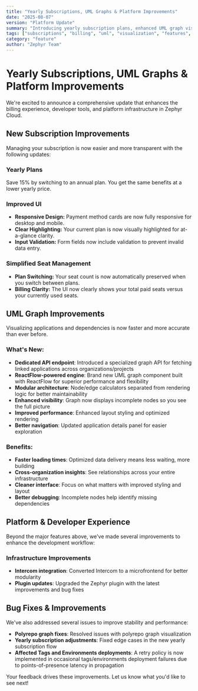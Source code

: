 ```yaml
---
title: "Yearly Subscriptions, UML Graphs & Platform Improvements"
date: "2025-08-07"
version: "Platform Update"
summary: "Introducing yearly subscription plans, enhanced UML graph visualization with ReactFlow, and platform infrastructure improvements"
tags: ["subscriptions", "billing", "uml", "visualization", "features", "platform", "dx"]
category: "feature"
author: "Zephyr Team"
---
```


# Yearly Subscriptions, UML Graphs & Platform Improvements

We're excited to announce a comprehensive update that enhances the billing experience, developer tools, and platform infrastructure in Zephyr Cloud.

## New Subscription Improvements

Managing your subscription is now easier and more transparent with the following updates:

### Yearly Plans

Save 15% by switching to an annual plan. You get the same benefits at a lower yearly price.

### Improved UI

*   **Responsive Design:** Payment method cards are now fully responsive for desktop and mobile.
*   **Clear Highlighting:** Your current plan is now visually highlighted for at-a-glance clarity.
*   **Input Validation:** Form fields now include validation to prevent invalid data entry.

### Simplified Seat Management

*   **Plan Switching:** Your seat count is now automatically preserved when you switch between plans.
*   **Billing Clarity:** The UI now clearly shows your total paid seats versus your currently used seats.

## UML Graph Improvements

Visualizing applications and dependencies is now faster and more accurate than ever before.

### What's New:
- **Dedicated API endpoint**: Introduced a specialized graph API for fetching linked applications across organizations/projects
- **ReactFlow-powered engine**: Brand new UML graph component built with ReactFlow for superior performance and flexibility
- **Modular architecture**: Node/edge calculators separated from rendering logic for better maintainability
- **Enhanced visibility**: Graph now displays incomplete nodes so you see the full picture
- **Improved performance**: Enhanced layout styling and optimized rendering
- **Better navigation**: Updated application details panel for easier exploration

### Benefits:
- **Faster loading times**: Optimized data delivery means less waiting, more building
- **Cross-organization insights**: See relationships across your entire infrastructure
- **Cleaner interface**: Focus on what matters with improved styling and layout
- **Better debugging**: Incomplete nodes help identify missing dependencies

## Platform & Developer Experience

Beyond the major features above, we've made several improvements to enhance the development workflow:

### Infrastructure Improvements
- **Intercom integration**: Converted Intercom to a microfrontend for better modularity
- **Plugin updates**: Upgraded the Zephyr plugin with the latest improvements and bug fixes

## Bug Fixes & Improvements

We've also addressed several issues to improve stability and performance:

- **Polyrepo graph fixes**: Resolved issues with polyrepo graph visualization
- **Yearly subscription adjustments**: Fixed edge cases in the new yearly subscription flow
- **Affected Tags and Environments deployments**: A retry policy is now implemented in occasional tags/environments deployment failures due to points-of-presence latency in propagation

Your feedback drives these improvements. Let us know what you'd like to see next!

